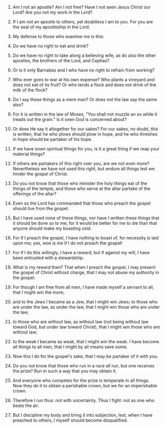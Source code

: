 
1. Am I not an apostle? Am I not free? Have I not seen Jesus Christ our Lord? Are you not my work in the Lord?

2. If I am not an apostle to others, yet doubtless I am to you. For you are the seal of my apostleship in the Lord.

3. My defense to those who examine me is this:

4. Do we have no right to eat and drink?

5. Do we have no right to take along a believing wife, as do also the other apostles, the brothers of the Lord, and Cephas?

6. Or is it only Barnabas and I who have no right to refrain from working?

7. Who ever goes to war at his own expense? Who plants a vineyard and does not eat of its fruit? Or who tends a flock and does not drink of the milk of the flock?

8. Do I say these things as a mere man? Or does not the law say the same also?

9. For it is written in the law of Moses, "You shall not muzzle an ox while it treads out the grain." Is it oxen God is concerned about?

10. Or does He say it altogether for our sakes? For our sakes, no doubt, this is written, that he who plows should plow in hope, and he who threshes in hope should be partaker of his hope.

11. If we have sown spiritual things for you, is it a great thing if we reap your material things?

12. If others are partakers of this right over you, are we not even more? Nevertheless we have not used this right, but endure all things lest we hinder the gospel of Christ.

13. Do you not know that those who minister the holy things eat of the things of the temple, and those who serve at the altar partake of the offerings of the altar?

14. Even so the Lord has commanded that those who preach the gospel should live from the gospel.

15. But I have used none of these things, nor have I written these things that it should be done so to me; for it would be better for me to die than that anyone should make my boasting void.

16. For if I preach the gospel, I have nothing to boast of, for necessity is laid upon me; yes, woe is me if I do not preach the gospel!

17. For if I do this willingly, I have a reward; but if against my will, I have been entrusted with a stewardship.

18. What is my reward then? That when I preach the gospel, I may present the gospel of Christ without charge, that I may not abuse my authority in the gospel.

19. For though I am free from all men, I have made myself a servant to all, that I might win the more;

20. and to the Jews I became as a Jew, that I might win Jews; to those who are under the law, as under the law, that I might win those who are under the law;

21. to those who are without law, as without law (not being without law toward God, but under law toward Christ), that I might win those who are without law;

22. to the weak I became as weak, that I might win the weak. I have become all things to all men, that I might by all means save some.

23. Now this I do for the gospel's sake, that I may be partaker of it with you.

24. Do you not know that those who run in a race all run, but one receives the prize? Run in such a way that you may obtain it.

25. And everyone who competes for the prize is temperate in all things. Now they do it to obtain a perishable crown, but we for an imperishable crown.

26. Therefore I run thus: not with uncertainty. Thus I fight: not as one who beats the air.

27. But I discipline my body and bring it into subjection, lest, when I have preached to others, I myself should become disqualified.


